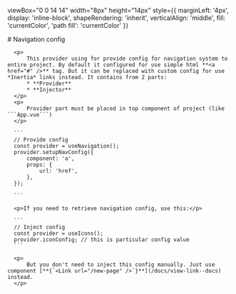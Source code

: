 
  viewBox="0 0 14 14"
  width="8px"
  height="14px"
  style={{
    marginLeft: '4px',
    display: 'inline-block',
    shapeRendering: 'inherit',
    verticalAlign: 'middle',
    fill: 'currentColor',
    'path fill': 'currentColor'
  }}
>
  <path d="m11.1 7.35-5.5 5.5a.5.5 0 0 1-.7-.7L10.04 7 4.9 1.85a.5.5 0 1 1 .7-.7l5.5 5.5c.2.2.2.5 0 .7Z"/>
</svg>

<Meta title="Providers/Navigation"/>

<div className="sb-container">

  <div className="sb-section ">
    # Navigation config

      <p>
          This provider using for provide config for navigation system to entire project. By default it configured for use simple html **<a href="#" />** tag. But it can be replaced with custom config for use *Inertia* links instead. It contains from 2 parts:
          * **Provider**
          * **Injector**
      </p>
      <p>
          Provider part must be placed in top component of project (like ```App.vue```)
      </p>

      ```
      // Provide config
      const provider = useNavigation();
      provider.setupNavConfig({
          component: 'a',
          props: {
              url: 'href',
          },
      });

      ```

      <p>If you need to retrieve navigation config, use this:</p>

      ```
      // Inject config
      const provider = useIcons();
      provider.iconConfig; // this is particular config value
      ```

      <p>
          But you don't need to inject this config manually. Just use component [**{`<Link url="/new-page" />`}**](/docs/view-link--docs) instead.
      </p>


  </div>
</div>
